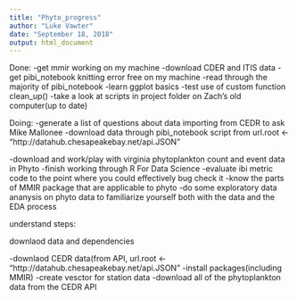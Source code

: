 ```yaml
---
title: "Phyto_progress"
author: "Luke Vawter"
date: "September 18, 2018"
output: html_document
---
```


Done: 
-get mmir working on my machine
-download CDER and ITIS data
-get pibi_notebook knitting error free on my machine
-read through the majority of pibi_notebook
-learn ggplot basics
-test use of custom function clean_up()
-take a look at scripts in project folder on Zach's old computer(up to date)

Doing: 
-generate a list of questions about data importing from CEDR to ask Mike Mallonee
-download data through pibi_notebook script from url.root <- "http://datahub.chesapeakebay.net/api.JSON"

-download and work/play with virginia phytoplankton count and event data in Phyto
-finish working through R For Data Science
-evaluate ibi metric code to the point where you could effectively bug check it
-know the parts of MMIR package that are applicable to phyto
-do some exploratory data ananysis on phyto data to familiarize yourself both with the data and the EDA process


understand steps:

downlaod data and dependencies

-downlaod CEDR data(from API, url.root <- "http://datahub.chesapeakebay.net/api.JSON"
-install packages(including MMIR)
-create vesctor for station data
-download all of the phytoplankton data from the CEDR API